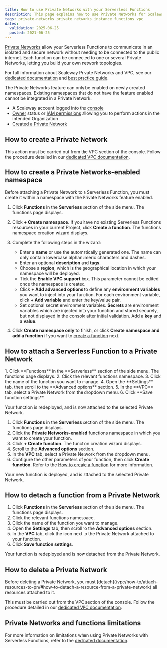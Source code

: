 ```yaml
---
title: How to use Private Networks with your Serverless Functions
description: This page explains how to use Private Networks for Scaleway Serverless Functions
tags: private-networks private networks instance functions vpc
dates:
  validation: 2025-06-25
  posted: 2021-06-25
---
```



[Private Networks](/serverless-functions/concepts/#private-networks) allow your Serverless Functions to communicate in an isolated and secure network without needing to be connected to the public internet. Each function can be connected to one or several Private Networks, letting you build your own network topologies.

For full information about Scaleway Private Networks and VPC, see our [dedicated documentation](/vpc/) and [best practice guide](/vpc/reference-content/getting-most-private-networks/).

<Message type="important">
The Private Networks feature can only be enabled on newly created namespaces. Existing namespaces that do not have the feature enabled cannot be integrated in a Private Network.
</Message>

<Requirements />

- A Scaleway account logged into the [console](https://console.scaleway.com)
- [Owner](/iam/concepts/#owner) status or [IAM permissions](/iam/concepts/#permission) allowing you to perform actions in the intended Organization
- [Created a Private Network](/vpc/how-to/create-private-network/)


## How to create a Private Network

This action must be carried out from the VPC section of the console. Follow the procedure detailed in our [dedicated VPC documentation](/vpc/how-to/create-private-network/).

## How to create a Private Networks-enabled namespace

Before attaching a Private Network to a Serverless Function, you must create it within a namespace with the Private Networks feature enabled.

1. Click **Functions** in the **Serverless** section of the side menu. The functions page displays.

2. Click **+ Create namespace**. If you have no existing Serverless Functions resources in your current Project, click **Create a function**. The functions namespace creation wizard displays.

3. Complete the following steps in the wizard:
    - Enter a **name** or use the automatically generated one. The name can only contain lowercase alphanumeric characters and dashes.
    - Enter an optional **description** and **tags**.
    - Choose a **region**, which is the geographical location in which your namespace will be deployed.
    - Tick the **Enable VPC support** box. This parameter cannot be edited once the namespace is created.
    - Click **+ Add advanced options** to define any **environment variables** you want to inject into your function. For each environment variable, click **+ Add variable** and enter the key/value pair.
    - Set optional secret environment variables. **Secrets** are environment variables which are injected into your function and stored securely, but not displayed in the console after initial validation. Add a **key** and a **value**.
4. Click **Create namespace only** to finish, or click **Create namespace and add a function** if you want to [create a function](/serverless-functions/how-to/create-a-function/) next.

## How to attach a Serverless Function to a Private Network

<Tabs id="private-network-functions">
  <TabsTab label="Existing function">
  1. Click **Functions** in the **Serverless** section of the side menu. The functions page displays.
  2. Click the relevant functions namespace.
  3. Click the name of the function you want to manage.
  4. Open the **Settings** tab, then scroll to the **Advanced options** section.
  5. In the **VPC** tab, select a Private Network from the dropdown menu.
  6. Click **Save function settings**.
  
  Your function is redeployed, and is now attached to the selected Private Network.
</TabsTab>
<TabsTab label="New function">
  1. Click **Functions** in the **Serverless** section of the side menu. The functions page displays.
  2. Click the **Private Networks-enabled** functions namespace in which you want to create your function.
  3. Click **+ Create function**. The function creation wizard displays.
  4. Scroll to the **Advanced options** section.
  5. In the **VPC** tab, select a Private Network from the dropdown menu.
  6. Configure the other parameters of your function, then click **Create function**. Refer to the [How to create a function](/serverless-functions/how-to/create-a-function/) for more information.

  Your new function is deployed, and is attached to the selected Private Network.
  </TabsTab>
</Tabs>

## How to detach a function from a Private Network

1. Click **Functions** in the **Serverless** section of the side menu. The functions page displays.
2. Click the relevant functions namespace.
3. Click the name of the function you want to manage.
4. Open the **Settings** tab, then scroll to the **Advanced options** section.
5. In the **VPC** tab, click the <Icon name="unlink" /> icon next to the Private Network attached to your function.
6. Click **Save function settings**.

Your function is redeployed and is now detached from the Private Network.

## How to delete a Private Network

<Message type="note">
  Before deleting a Private Network, you must [detach](/vpc/how-to/attach-resources-to-pn/#how-to-detach-a-resource-from-a-private-network) all resources attached to it.
</Message>

This must be carried out from the VPC section of the console. Follow the procedure detailed in our [dedicated VPC documentation](/vpc/how-to/delete-private-network/).

## Private Networks and functions limitations

For more information on limitations when using Private Networks with Serverless Functions, refer to the [dedicated documentation](/serverless-containers/reference-content/functions-limitations/#private-networks-and-virtual-private-cloud-vpc).
